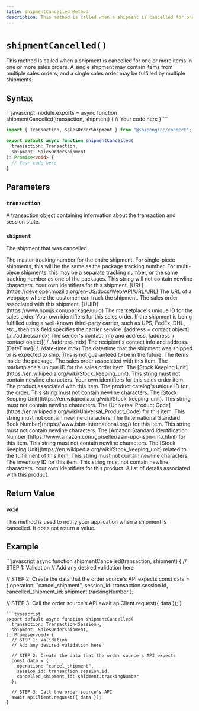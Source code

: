 ```yaml
---
title: shipmentCancelled Method
description: This method is called when a shipment is cancelled for one or more items in one or more sales orders.
---
```



`shipmentCancelled()`
===========================
This method is called when a shipment is cancelled for one or more items in one or more sales orders.
A single shipment may contain items from multiple sales orders, and a single sales order
may be fulfilled by multiple shipments.


Syntax
-----------------------------------------------
<CodeWrapper>
```javascript
module.exports = async function shipmentCancelled(transaction, shipment) {
  // Your code here
}
```

```typescript
import { Transaction, SalesOrderShipment } from "@shipengine/connect";

export default async function shipmentCancelled(
  transaction: Transaction,
  shipment: SalesOrderShipment
): Promise<void> {
  // Your code here
}
```
</CodeWrapper>



Parameters
-----------------------------------------------

### `transaction`
A [transaction object](../transaction.mdx) containing information about the transaction and session state.

### `shipment`
The shipment that was cancelled.

<Reference>

  <Field name="trackingNumber" type="string" nullable={false}>
    <Description>
      The master tracking number for the entire shipment. For single-piece shipments, this will be the same as the package tracking number. For multi-piece shipments, this may be a separate tracking number, or the same tracking number as one of the packages. This string will not contain newline characters.
    </Description>
  </Field>

  <Field name="identifiers" type="object" nullable={false}>
    <Description>
      Your own identifiers for this shipment.
    </Description>
  </Field>

  <Field name="trackingURL" nullable={true}>
    <Type>
      [URL](https://developer.mozilla.org/en-US/docs/Web/API/URL/URL)
    </Type>
    <Description>
      The URL of a webpage where the customer can track the shipment.
    </Description>
  </Field>

  <Field name="salesOrder" type="object" nullable={false}>
    <Description>
      The sales order associated with this shipment.
    </Description>
  </Field>

  <Field name="salesOrder.id" nullable={false}>
    <Type>
      [UUID](https://www.npmjs.com/package/uuid)
    </Type>
    <Description>
      The marketplace's unique ID for the sales order.
    </Description>
  </Field>

  <Field name="salesOrder.identifiers" type="object" nullable={false}>
    <Description>
      Your own identifiers for this sales order.
    </Description>
  </Field>

  <Field name="fulfillmentService" type="string" nullable={true}>
    <Description>
      If the shipment is being fulfilled using a well-known third-party carrier, such as UPS, FedEx, DHL, etc., then this field specifies the carrier service.
    </Description>
  </Field>

  <Field name="shipFrom" nullable={true}>
    <Type>
      [address + contact object](./../address.mdx)
    </Type>
    <Description>
      The sender's contact info and address.
    </Description>
  </Field>

  <Field name="shipTo" nullable={false}>
    <Type>
      [address + contact object](./../address.mdx)
    </Type>
    <Description>
      The recipient's contact info and address.
    </Description>
  </Field>

  <Field name="shipDateTime" nullable={false}>
    <Type>
      [DateTime](./../date-time.mdx)
    </Type>
    <Description>
      The date/time that the shipment was shipped or is expected to ship. This is not guaranteed to be in the future.
    </Description>
  </Field>

  <Field name="contents" type="object[]">
    <Description>
      The items inside the package.
    </Description>
  </Field>

  <Field name="contents[].salesOrderItem" type="object" nullable={true}>
    <Description>
      The sales order associated with this item.
    </Description>
  </Field>

  <Field name="contents[].salesOrderItem.id" type="string" nullable={false}>
    <Description>
      The marketplace's unique ID for the sales order item.
    </Description>
  </Field>

  <Field name="contents[].salesOrderItem.sku" type="string" nullable={false}>
    <Description>
      The [Stock Keeping Unit](https://en.wikipedia.org/wiki/Stock_keeping_unit). This string must not contain newline characters.
    </Description>
  </Field>

  <Field name="contents[].salesOrderItem.identifiers" type="object" nullable={false}>
    <Description>
      Your own identifiers for this sales order item.
    </Description>
  </Field>

  <Field name="contents[].product" type="object" nullable={false}>
    <Description>
      The product associated with this item.
    </Description>
  </Field>

  <Field name="contents[].product.id" type="string" nullable={false}>
    <Description>
      The product catalog's unique ID for the order. This string must not contain newline characters.
    </Description>
  </Field>

  <Field name="contents[].product.sku" type="string" nullable={false}>
    <Description>
      The [Stock Keeping Unit](https://en.wikipedia.org/wiki/Stock_keeping_unit). This string must not contain newline characters.
    </Description>
  </Field>

  <Field name="contents[].product.upc" type="string" nullable={false}>
    <Description>
      The [Universal Product Code](https://en.wikipedia.org/wiki/Universal_Product_Code) for this item. This string must not contain newline characters.
    </Description>
  </Field>

  <Field name="contents[].product.isbn" type="string" nullable={false}>
    <Description>
      The [International Standard Book Number](https://www.isbn-international.org/) for this item. This string must not contain newline characters.
    </Description>
  </Field>

  <Field name="contents[].product.asin" type="string" nullable={false}>
    <Description>
      The [Amazon Standard Identification Number](https://www.amazon.com/gp/seller/asin-upc-isbn-info.html) for this item. This string must not contain newline characters.
    </Description>
  </Field>

  <Field name="contentes[].product.fulfillmentSku" type="string" nullable={false}>
    <Description>
      The [Stock Keeping Unit](https://en.wikipedia.org/wiki/Stock_keeping_unit) related to the fulfillment of this item. This string must not contain newline characters.
    </Description>
  </Field>

  <Field name="contents[].product.inventoryID" type="string" nullable={false}>
    <Description>
      The inventory ID for this item. This string must not contain newline characters.
    </Description>
  </Field>

  <Field name="contents[].product.identifiers" type="object" nullable={false}>
    <Description>
      Your own identifiers for this product.
    </Description>
  </Field>

  <Field name="contents[].product.details" type="object" nullable={false}>
    <Description>
      A list of details associated with this product.
    </Description>
  </Field>

</Reference>



Return Value
-----------------------------------------------
### `void`
This method is used to notify your application when a shipment is cancelled. It does not return a value.




Example
-----------------------------------------------
<CodeWrapper>
```javascript
async function shipmentCancelled(transaction, shipment) {
  // STEP 1: Validation
  // Add any desired validation here

  // STEP 2: Create the data that the order source's API expects
  const data = {
    operation: "cancel_shipment",
    session_id: transaction.session.id,
    cancelled_shipment_id: shipment.trackingNumber
  };

  // STEP 3: Call the order source's API
  await apiClient.request({ data });
}

```
```typescript
export default async function shipmentCancelled(
  transaction: Transaction<Session>,
  shipment: SalesOrderShipment,
): Promise<void> {
  // STEP 1: Validation
  // Add any desired validation here

  // STEP 2: Create the data that the order source's API expects
  const data = {
    operation: "cancel_shipment",
    session_id: transaction.session.id,
    cancelled_shipment_id: shipment.trackingNumber
  };

  // STEP 3: Call the order source's API
  await apiClient.request({ data });
}

```
</CodeWrapper>
